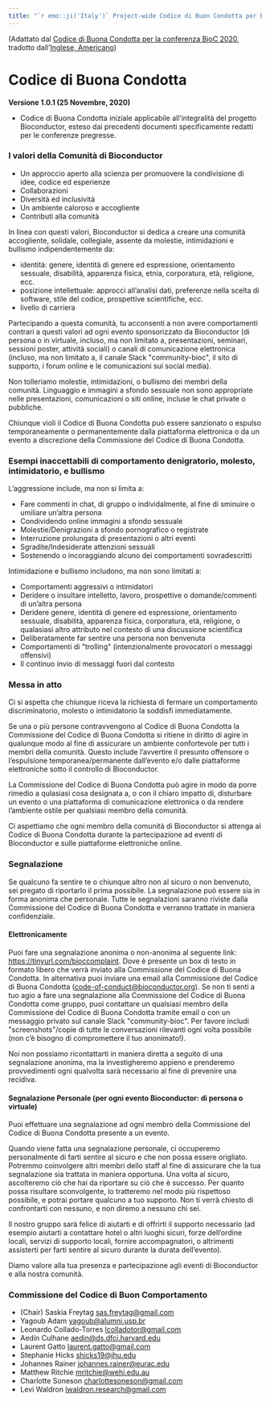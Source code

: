 ```yaml
---
title: "`r emo::ji('Italy')` Project-wide Codice di Buon Condotta per Bioconductor (Italiano, Italia)"
---
```


(Adattato dal [Codice di Buona Condotta per la conferenza BioC 2020][1], tradotto dall'[Inglese, Americano](en-US.html))

# Codice di Buona Condotta

**Versione 1.0.1 (25 Novembre, 2020)**

* Codice di Buona Condotta iniziale applicabile all'integralità del progetto Bioconductor, esteso dai precedenti documenti specificamente redatti per le conferenze pregresse.


### I valori della Comunità di Bioconductor

* Un approccio aperto alla scienza per promuovere la condivisione di idee, codice ed esperienze
* Collaborazioni
* Diversità ed inclusività 
* Un ambiente caloroso e accogliente
* Contributi alla comunità

In linea con questi valori, Bioconductor si dedica a creare una comunità accogliente, solidale, collegiale, assente da molestie, intimidazioni e bullismo indipendentemente da:

* identità: genere, identità di genere ed espressione, orientamento sessuale, disabilità, apparenza fisica, etnia, corporatura, età, religione, ecc.
* posizione intellettuale: approcci all'analisi dati, preferenze nella scelta di software, stile del codice, prospettive scientifiche, ecc.
* livello di carriera

Partecipando a questa comunità, tu acconsenti a non avere comportamenti contrari a questi valori ad ogni evento sponsorizzato da Bioconductor (di persona o in virtuale, incluso, ma non limitato a, presentazioni, seminari, sessioni poster, attività sociali) o canali di comunicazione elettronica (incluso, ma non limitato a, il canale Slack \"community-bioc\", il sito di supporto, i forum online e le comunicazioni sui social media).

Non tolleriamo molestie, intimidazioni, o bullismo dei membri della comunità.
Linguaggio e immagini a sfondo sessuale non sono appropriate nelle presentazioni, comunicazioni o siti online, incluse le chat private o pubbliche.

Chiunque violi il Codice di Buona Condotta può essere sanzionato o espulso temporaneamente o permanentemente dalla piattaforma elettronica o da un evento a discrezione della Commissione del Codice di Buona Condotta.


### Esempi inaccettabili di comportamento denigratorio, molesto, intimidatorio, e bullismo

L'aggressione include, ma non si limita a:

* Fare commenti in chat, di gruppo o individalmente, al fine di sminuire o umiliare un'altra persona
* Condividendo online immagini a sfondo sessuale
* Molestie/Denigrazioni a sfondo pornografico o registrate
* Interruzione prolungata di presentazioni o altri eventi
* Sgradite/Indesiderate attenzioni sessuali
* Sostenendo o incoraggiando alcuno dei comportamenti sovradescritti

Intimidazione e bullismo includono, ma non sono limitati a:

* Comportamenti aggressivi o intimidatori
* Deridere o insultare intelletto, lavoro, prospettive o domande/commenti di un'altra persona
* Deridere genere, identità di genere ed espressione, orientamento sessuale, disabilità, apparenza fisica, corporatura, età, religione, o qualasiasi altro attributo nel contesto di una discussione scientifica
* Deliberatamente far sentire una persona non benvenuta
* Comportamenti di \"trolling\" (intenzionalmente provocatori o messaggi offensivi)
* Il continuo invio di messaggi fuori dal contesto


### Messa in atto

Ci si aspetta che chiunque riceva la richiesta di fermare un comportamento discriminatorio, molesto o intimidatorio la soddisfi immediatamente.

Se una o più persone contravvengono al Codice di Buona Condotta la Commissione del Codice di Buona Condotta si ritiene in diritto di agire in qualunque modo al fine di assicurare un ambiente confortevole per tutti i membri della comunità.
Questo include l'avvertire il presunto offensore o l'espulsione temporanea/permanente dall'evento e/o dalle piattaforme elettroniche sotto il controllo di Bioconductor.

La Commissione del Codice di Buona Condotta può agire in modo da porre rimedio a qulasiasi cosa designata a, o con il chiaro impatto di, disturbare un evento o una piattaforma di comunicazione elettronica o da rendere l'ambiente ostile per qualsiasi membro della comunità.

Ci aspettiamo che ogni membro della comunità di Bioconductor si attenga al Codice di Buona Condotta durante la partecipazione ad eventi di Bioconductor e sulle piattaforme elettroniche online.

### Segnalazione

Se qualcuno fa sentire te o chiunque altro non al sicuro o non benvenuto, sei pregato di riportarlo il prima possibile. La segnalazione può essere sia in forma anonima che personale. Tutte le segnalazioni saranno riviste dalla Commissione del Codice di Buona Condotta e verranno trattate in maniera confidenziale.

#### Elettronicamente

Puoi fare una segnalazione anonima o non-anonima al seguente link:
<https://tinyurl.com/bioccomplaint>.
Dove è presente un box di testo in formato libero che verrà inviato alla Commissione del Codice di Buona Condotta.
In alternativa puoi inviare una email alla Commissione del Codice di Buona Condotta (<code-of-conduct@bioconductor.org>).
Se non ti senti a tuo agio a fare una segnalazione alla Commissione del Codice di Buona Condotta come gruppo, puoi contattare un qualsiasi membro della Commissione del Codice di Buona Condotta tramite email o con un messaggio privato sul canale Slack \"community-bioc\". Per favore includi \"screenshots\"/copie di tutte le conversazioni rilevanti ogni volta possibile (non c'è bisogno di compromettere il tuo anonimato!).

Noi non possiamo ricontattarti in maniera diretta a seguito di una segnalazione anonima, ma la investigheremo appieno e prenderemo provvedimenti ogni qualvolta sarà necessario al fine di prevenire una recidiva.

#### Segnalazione Personale (per ogni evento Bioconductor: di persona o virtuale)

Puoi effettuare una segnalazione ad ogni membro della Commissione del Codice di Buona Condotta presente a un evento.

Quando viene fatta una segnalazione personale, ci occuperemo personalmente di farti sentire al sicuro e che non possa essere origliato.
Potremmo coinvolgere altri membri dello staff al fine di assicurare che la tua segnalazione sia trattata in maniera opportuna.
Una volta al sicuro, ascolteremo ciò che hai da riportare su ciò che è successo.
Per quanto possa risultare sconvolgente, lo tratteremo nel modo più rispettoso possibile, e potrai portare qualcuno a tuo supporto.
Non ti verrà chiesto di confrontarti con nessuno, e non diremo a nessuno chi sei.

Il nostro gruppo sarà felice di aiutarti e di offrirti il supporto necessario (ad esempio aiutarti a contattare hotel o altri luoghi sicuri, forze dell'ordine locali, servizi di supporto locali, fornire accompagnatori, o altrimenti assisterti per farti sentire al sicuro durante la durata dell'evento).

Diamo valore alla tua presenza e partecipazione agli eventi di Bioconductor e alla nostra comunità.

###  Commissione del Codice di Buon Comportamento

* (Chair) Saskia Freytag <sas.freytag@gmail.com>
* Yagoub Adam <yagoub@alumni.usp.br>
* Leonardo Collado-Torres <lcolladotor@gmail.com>
* Aedín Culhane <aedin@ds.dfci.harvard.edu>
* Laurent Gatto <laurent.gatto@gmail.com>
* Stephanie Hicks <shicks19@jhu.edu>
* Johannes Rainer <johannes.rainer@eurac.edu>
* Matthew Ritchie <mritchie@wehi.edu.au>
* Charlotte Soneson <charlottesoneson@gmail.com>
* Levi Waldron <lwaldron.research@gmail.com>

[1]: https://bioc2020.bioconductor.org/code_of_conduct

